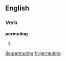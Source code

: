 ==English==

===Verb===
'''permuting'''

# {{present participle of|permute}}

[[de:permuting]]
[[fr:permuting]]